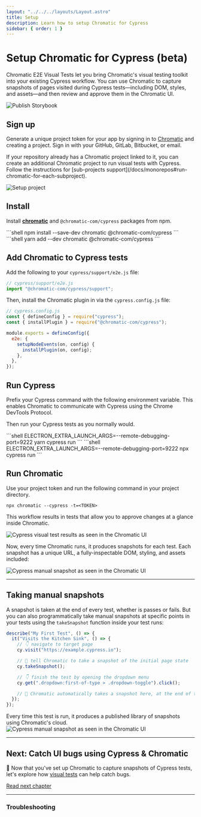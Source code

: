 ```yaml
---
layout: "../../../layouts/Layout.astro"
title: Setup
description: Learn how to setup Chromatic for Cypress
sidebar: { order: 1 }
---
```



# Setup Chromatic for Cypress (beta)

Chromatic E2E Visual Tests let you bring Chromatic's visual testing toolkit into your existing Cypress workflow. You can use Chromatic to capture snapshots of pages visited during Cypress tests—including DOM, styles, and assets—and then review and approve them in the Chromatic UI.

![Publish Storybook](../../../images/workflow-publish.png)

## Sign up

Generate a unique project token for your app by signing in to [Chromatic](https://www.chromatic.com/start) and creating a project. Sign in with your GitHub, GitLab, Bitbucket, or email.

<div class="aside">
  If your repository already has a Chromatic project linked to it, you can
  create an additional Chromatic project to run visual tests with Cypress.
  Follow the instructions for [sub-projects
  support](/docs/monorepos#run-chromatic-for-each-subproject).
</div>

<DemoChromaticUnlinked />

![Setup project](../../../images/setup.png)

## Install

Install [**chromatic**](https://www.npmjs.com/package/chromatic) and `@chromatic-com/cypress` packages from npm.

<Tabs>
  <TabItem label="npm">
    ```shell
    npm install --save-dev chromatic @chromatic-com/cypress
    ```
  </TabItem>

  <TabItem label="yarn">
    ```shell
    yarn add --dev chromatic @chromatic-com/cypress
    ```
  </TabItem>
</Tabs>

## Add Chromatic to Cypress tests

Add the following to your `cypress/support/e2e.js` file:

```js
// cypress/support/e2e.js
import "@chromatic-com/cypress/support";
```

Then, install the Chromatic plugin in via the `cypress.config.js` file:

```js
// cypress.config.js
const { defineConfig } = require("cypress");
const { installPlugin } = require("@chromatic-com/cypress");

module.exports = defineConfig({
  e2e: {
    setupNodeEvents(on, config) {
      installPlugin(on, config);
    },
  },
});
```

## Run Cypress

Prefix your Cypress command with the following environment variable. This enables Chromatic to communicate with Cypress using the Chrome DevTools Protocol.

Then run your Cypress tests as you normally would.

<Tabs>
  <TabItem label="yarn">
    ```shell
    ELECTRON_EXTRA_LAUNCH_ARGS=--remote-debugging-port=9222 yarn cypress run
    ```
  </TabItem>

  <TabItem label="npm">
    ```shell
    ELECTRON_EXTRA_LAUNCH_ARGS=--remote-debugging-port=9222 npx cypress run
    ```
  </TabItem>
</Tabs>

## Run Chromatic

Use your project token and run the following command in your project directory.

```shell
npx chromatic --cypress -t=<TOKEN>
```

This workflow results in tests that allow you to approve changes at a glance inside Chromatic.

![Cypress visual test results as seen in the Chromatic UI](../../../images/e2e-playwright-build.png)

Now, every time Chromatic runs, it produces snapshots for each test. Each snapshot has a unique URL, a fully-inspectable DOM, styling, and assets included:

![Cypress manual snapshot as seen in the Chromatic UI](../../../images/e2e-playwright-library.jpg)

---

## Taking manual snapshots

A snapshot is taken at the end of every test, whether is passes or fails. But you can also programmatically take manual snapshots at specific points in your tests using the `takeSnapshot` function inside your test runs:

```js
describe("My First Test", () => {
  it("Visits the Kitchen Sink", () => {
    // 👇 navigate to target page
    cy.visit("https://example.cypress.io");

    // 📸 tell Chromatic to take a snapshot of the initial page state
    cy.takeSnapshot();

    // 👇 finish the test by opening the dropdown menu
    cy.get(".dropdown:first-of-type > .dropdown-toggle").click();

    // 📸 Chromatic automatically takes a snapshot here, at the end of the test
  });
});
```

Every time this test is run, it produces a published library of snapshots using Chromatic's cloud.
![Cypress manual snapshot as seen in the Chromatic UI](../../../images/e2e-playwright-manual.jpg)

---

## Next: Catch UI bugs using Cypress & Chromatic

📸 Now that you've set up Chromatic to capture snapshots of Cypress tests, let's explore how [visual tests](test) can help catch bugs.

<a class="btn primary round" href="test">
  Read next chapter
</a>

---

### Troubleshooting

<TroubleshootingSetup />
